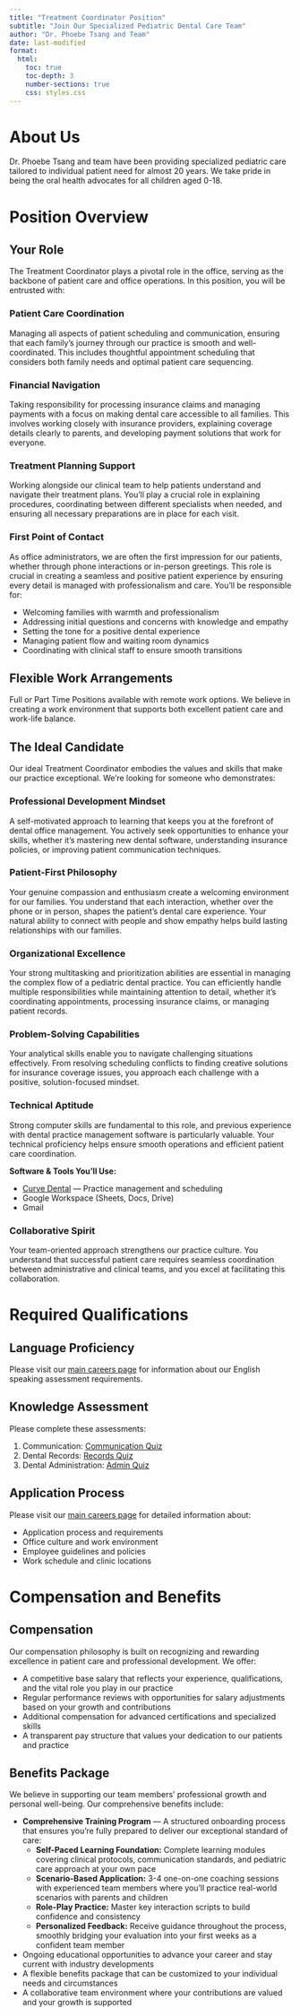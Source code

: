 ```yaml
---
title: "Treatment Coordinator Position"
subtitle: "Join Our Specialized Pediatric Dental Care Team"
author: "Dr. Phoebe Tsang and Team"
date: last-modified
format:
  html:
    toc: true
    toc-depth: 3
    number-sections: true
    css: styles.css
---
```


# About Us {.unnumbered}

Dr. Phoebe Tsang and team have been providing specialized pediatric care tailored to individual patient need for almost 20 years. We take pride in being the oral health advocates for all children aged 0-18. 

# Position Overview

## Your Role

The Treatment Coordinator plays a pivotal role in the office, serving as the backbone of patient care and office operations. In this position, you will be entrusted with:

### Patient Care Coordination
Managing all aspects of patient scheduling and communication, ensuring that each family's journey through our practice is smooth and well-coordinated. This includes thoughtful appointment scheduling that considers both family needs and optimal patient care sequencing.

### Financial Navigation
Taking responsibility for processing insurance claims and managing payments with a focus on making dental care accessible to all families. This involves working closely with insurance providers, explaining coverage details clearly to parents, and developing payment solutions that work for everyone.

### Treatment Planning Support
Working alongside our clinical team to help patients understand and navigate their treatment plans. You'll play a crucial role in explaining procedures, coordinating between different specialists when needed, and ensuring all necessary preparations are in place for each visit.

### First Point of Contact
As office administrators, we are often the first impression for our patients, whether through phone interactions or in-person greetings. This role is crucial in creating a seamless and positive patient experience by ensuring every detail is managed with professionalism and care. You'll be responsible for:

- Welcoming families with warmth and professionalism
- Addressing initial questions and concerns with knowledge and empathy
- Setting the tone for a positive dental experience
- Managing patient flow and waiting room dynamics
- Coordinating with clinical staff to ensure smooth transitions

::: {.callout-note}
## Flexible Work Arrangements

Full or Part Time Positions available with remote work options. We believe in creating a work environment that supports both excellent patient care and work-life balance.
:::

## The Ideal Candidate

Our ideal Treatment Coordinator embodies the values and skills that make our practice exceptional. We're looking for someone who demonstrates:

### Professional Development Mindset
A self-motivated approach to learning that keeps you at the forefront of dental office management. You actively seek opportunities to enhance your skills, whether it's mastering new dental software, understanding insurance policies, or improving patient communication techniques.

### Patient-First Philosophy
Your genuine compassion and enthusiasm create a welcoming environment for our families. You understand that each interaction, whether over the phone or in person, shapes the patient's dental care experience. Your natural ability to connect with people and show empathy helps build lasting relationships with our families.

### Organizational Excellence
Your strong multitasking and prioritization abilities are essential in managing the complex flow of a pediatric dental practice. You can efficiently handle multiple responsibilities while maintaining attention to detail, whether it's coordinating appointments, processing insurance claims, or managing patient records.

### Problem-Solving Capabilities
Your analytical skills enable you to navigate challenging situations effectively. From resolving scheduling conflicts to finding creative solutions for insurance coverage issues, you approach each challenge with a positive, solution-focused mindset.

### Technical Aptitude
Strong computer skills are fundamental to this role, and previous experience with dental practice management software is particularly valuable. Your technical proficiency helps ensure smooth operations and efficient patient care coordination.

**Software & Tools You'll Use:**

- [Curve Dental](https://www.curvedental.com/dental-scheduling-software) — Practice management and scheduling
- Google Workspace (Sheets, Docs, Drive)
- Gmail

### Collaborative Spirit
Your team-oriented approach strengthens our practice culture. You understand that successful patient care requires seamless coordination between administrative and clinical teams, and you excel at facilitating this collaboration.

# Required Qualifications

## Language Proficiency

::: {.callout-important}
Please visit our [main careers page](index.qmd#language-proficiency) for information about our English speaking assessment requirements.
:::

## Knowledge Assessment
Please complete these assessments:

1. Communication: [Communication Quiz](https://quizgecko.com/join?code=D9XUOW)
2. Dental Records: [Records Quiz](https://quizgecko.com/join?code=IK675Z)
3. Dental Administration: [Admin Quiz](https://quizgecko.com/join?code=WYP8SP)

## Application Process

::: {.callout-important}
Please visit our [main careers page](index.qmd) for detailed information about:

- Application process and requirements
- Office culture and work environment
- Employee guidelines and policies
- Work schedule and clinic locations
:::

# Compensation and Benefits

## Compensation
::: {.callout-note}
Our compensation philosophy is built on recognizing and rewarding excellence in patient care and professional development. We offer:

- A competitive base salary that reflects your experience, qualifications, and the vital role you play in our practice
- Regular performance reviews with opportunities for salary adjustments based on your growth and contributions
- Additional compensation for advanced certifications and specialized skills
- A transparent pay structure that values your dedication to our patients and practice
:::

## Benefits Package

We believe in supporting our team members' professional growth and personal well-being. Our comprehensive benefits include:

- **Comprehensive Training Program** — A structured onboarding process that ensures you're fully prepared to deliver our exceptional standard of care:
  - **Self-Paced Learning Foundation:** Complete learning modules covering clinical protocols, communication standards, and pediatric care approach at your own pace
  - **Scenario-Based Application:** 3-4 one-on-one coaching sessions with experienced team members where you'll practice real-world scenarios with parents and children
  - **Role-Play Practice:** Master key interaction scripts to build confidence and consistency
  - **Personalized Feedback:** Receive guidance throughout the process, smoothly bridging your evaluation into your first weeks as a confident team member

- Ongoing educational opportunities to advance your career and stay current with industry developments
- A flexible benefits package that can be customized to your individual needs and circumstances
- A collaborative team environment where your contributions are valued and your growth is supported